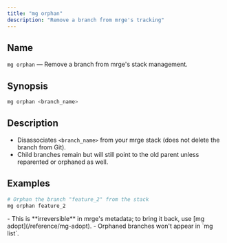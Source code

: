```yaml
---
title: "mg orphan"
description: "Remove a branch from mrge's tracking"
---
```


## Name

`mg orphan` — Remove a branch from mrge's stack management.

## Synopsis

```bash
mg orphan <branch_name>
```

## Description

- Disassociates `<branch_name>` from your mrge stack (does not delete the branch from Git).
- Child branches remain but will still point to the old parent unless reparented or orphaned as well.

## Examples

```bash
# Orphan the branch "feature_2" from the stack
mg orphan feature_2
```

<Note>
  - This is **irreversible** in mrge's metadata; to bring it back, use [mg adopt](/reference/mg-adopt).
  - Orphaned branches won't appear in `mg list`.
</Note>
